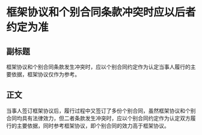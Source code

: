 # 框架协议和个别合同条款冲突时应以后者约定为准
## 副标题
框架协议和个别合同条款发生冲突时，应以个别合同约定作为认定当事人履行的主要依据，框架协议仅作为参考。
## 正文
当事人签订框架协议后，履行过程中又签订了多份个别合同，虽然框架协议和个别合同均具有法律效力，但二者条款发生冲突时，应以个别合同约定作为认定双方履行的主要依据，同时参考框架协议，即个别合同的效力高于框架协议。